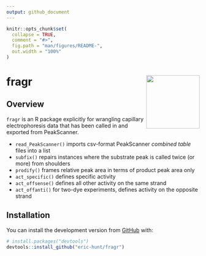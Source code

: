 ```yaml
---
output: github_document
---
```


<!-- README.md is generated from README.Rmd. Please edit that file -->

```r
knitr::opts_chunk$set(
  collapse = TRUE,
  comment = "#>",
  fig.path = "man/figures/README-",
  out.width = "100%"
)
```
# fragr <img src='man/figures/logo.png' align="right" height="139" />

<!-- badges: start -->
<!-- badges: end -->

## Overview

`fragr` is an R package explicitly for wrangling capillary electrophoresis data that has been called in and exported from PeakScanner.

* `read_PeakScanner()` imports csv-format PeakScanner *combined table* files into a list
* `subfix()` repairs instances where the substrate peak is called twice (or more) from shoulders
* `prodify()` frames relative peak area in terms of product peak area only
* `act_specific()` defines specific activity
* `act_offsense()` defines all other activity on the same strand
* `act_offanti()` for two-dye experiments, defines activity on the opposite strand

## Installation
<!--
You can install the released version of fragr from [CRAN](https://CRAN.R-project.org) with:

``` r
install.packages("fragr")
```
-->
You can install the development version from [GitHub](https://github.com/) with:

``` r
# install.packages("devtools")
devtools::install_github("eric-hunt/fragr")
```
<!--
## Example

This is a basic example which shows you how to solve a common problem:

```r
## library(fragr)
## basic example code
```
-->
